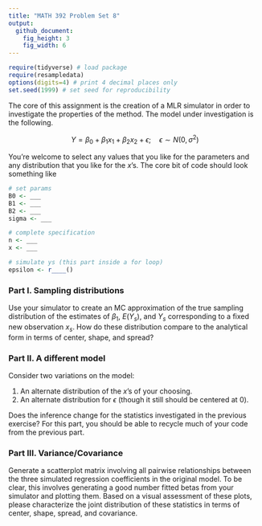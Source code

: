 ```yaml
---
title: "MATH 392 Problem Set 8"
output: 
  github_document:
    fig_height: 3
    fig_width: 6
---
```



```r
require(tidyverse) # load package
require(resampledata)
options(digits=4) # print 4 decimal places only
set.seed(1999) # set seed for reproducibility
```

The core of this assignment is the creation of a MLR simulator in order to investigate the properties of the method. The model under investigation is the following.

$$
Y = \beta_0 + \beta_1 x_1 + \beta_2 x_2 + \epsilon ; \quad \epsilon \sim N(0, \sigma^2)
$$

You're welcome to select any values that you like for the parameters and any distribution that you like for the $x$'s. The core bit of code should look something like

```r
# set params
B0 <- ___
B1 <- ___
B2 <- ___
sigma <- ___

# complete specification
n <- ___
x <- ___

# simulate ys (this part inside a for loop)
epsilon <- r____()
```


### Part I. Sampling distributions

Use your simulator to create an MC approximation of the true sampling distribution of the estimates of $\beta_1$, $E(Y_s)$, and $Y_s$ corresponding to a fixed new observation $x_s$. How do these distribution compare to the analytical form in terms of center, shape, and spread?

### Part II. A different model

Consider two variations on the model:

1. An alternate distribution of the $x$'s of your choosing.
2. An alternate distribution for $\epsilon$ (though it still should be centered at 0).

Does the inference change for the statistics investigated in the previous exercise? For this part, you should be able to recycle much of your code from the previous part.

### Part III. Variance/Covariance

Generate a scatterplot matrix involving all pairwise relationships between the three simulated regression coefficients in the original model. To be clear, this involves generating a good number fitted betas from your simulator and plotting them. Based on a visual assessment of these plots, please characterize the joint distribution of these statistics in terms of center, shape, spread, and covariance.

